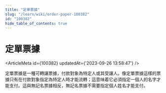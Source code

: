 ```yaml
---
title: "定單票據"
slug: "/learn/wiki/order-paper-100382"
id: "100382"
hide_table_of_contents: true
---
```



# 定單票據

<ArticleMeta id={100382} updatedAt={'2023-09-26 13:58:47'} />
<div className='border-solid border-b border-t-0 my-4 border-[var(--ifm-color-gray-300)]' />

定單票據是一種可轉讓票據，付款對象為特定人或其受讓人。像定單票據這樣的票據只有在付款對象指定為特定人時才能流轉；這意味着它必須指定一個人的名字才能支付。這與無記名票據相反，無記名票據不需要指定個人姓名才能支付。
